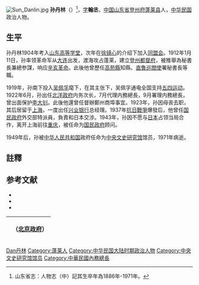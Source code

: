 [[File:Sun_Danlin.jpg|thumb]]
'''孙丹林'''（{{bd|1886年||1971年}}）<ref>山东省志：人物志（中）記其生卒年為1886年-1971年。</ref>，[[表字|字]]'''翰丞'''，[[中国|中国]][[山东省|山东省]][[登州府|登州府]][[蓬莱县|蓬莱县]]人，[[中华民国|中华民国]]政治人物。

==生平==
孙丹林1904年考入[[山东高等学堂|山东高等学堂]]，次年在[[徐镜心|徐镜心]]的介绍下加入[[同盟会|同盟会]]。1912年1月11日，孙率领革命军从[[大连|大连]]出发，渡海攻占蓬莱，建立[[登州都督府|登州都督府]]，被推舉為秘書長兼總参謀，响应[[辛亥革命|辛亥革命]]。此後他曾歷任[[高苑縣|高苑縣]]知縣、[[直魯巡閲使|直魯巡閲使]]署秘書長等職。

1919年，孙南下投入[[吴佩孚|吴佩孚]]麾下，在其主张下，吴佩孚通电全国支持[[五四运动|五四运动]]。1922年6月，孙出任[[北洋政府|北洋政府]]内务次长，7月代理内務總長，9月署理内務總長，曾出面保护[[李大钊|李大钊]]。此後他還曾任督辦鄭州商埠事宜。1923年，孙因母丧去职，其后居留于[[上海|上海]]，一度出任[[兴业银行|兴业银行]]总经理。1937年[[抗日戰爭|抗日戰爭]]爆發后，他曾任[[国民政府|国民政府]]外交部特派員，負責和日本交涉。1943年，孙因不愿与[[日本|日本]]占领当局合作，离开上海前往[[重庆|重庆]]，被任命为[[国民政府|国民政府]]顾问。

1949年后，孙被[[中华人民共和国|中华人民共和国]]政府任命为[[中央文史研究馆|中央文史研究馆]]馆员，1971年病逝。

==註釋 ==
{{reflist}}

== 参考文献 ==
* <span style="font-size:90%;">{{Cite book<!--|和書-->|author = 徐友春主編|title = 民国人物大辞典 増訂版|year = 2007|publisher = 河北人民出版社|isbn = 978-7-202-03014-1}}</span>
* <span style="font-size:90%;">{{Cite book<!--|和書-->|author = 劉寿林等 編|title = 民国職官年表|year = 1995|publisher = 中華書局|isbn = 7-101-01320-1}}</span>
* <span style="font-size:90%;">{{Cite book<!--|和書-->|author = 山东省地方史志编纂委员会 編|title = 山东省志：人物志（中）|year = 2004|publisher = 山东人民出版社|isbn = }}</span>

{| class="wikitable" style="margin:0 auto"
|- 
!　{{CHN1912}}（[[中华民国北京政府|北京政府]]）
{{先代次代|内務總長（代理）|<small>1922年7月 - 8月</small>|[[譚延闓|譚延闓]]|[[田文烈|田文烈]]}}
{{先代次代|内務總長（署理）|<small>1922年9月 - 11月</small>|[[田文烈|田文烈]]|[[高凌霨|高凌霨]]}}
|}
{{中華民國內政部部長}}
{{郑州市市长}}
{{中央文史研究馆馆员}}
{{Authority control}}

{{DEFAULTSORT:Sun孫}}
[[Category:孙姓|Dan丹林]]
[[Category:蓬莱人|Category:蓬莱人]]
[[Category:中华民国大陆时期政治人物|Category:中华民国大陆时期政治人物]]
[[Category:中央文史研究馆馆员|Category:中央文史研究馆馆员]]
[[Category:中華民國內務總長|Category:中華民國內務總長]]